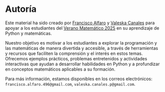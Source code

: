 # Autoría


Este material ha sido creado por [Francisco Alfaro](https://www.linkedin.com/in/faam/) y [Valeska Canales](https://www.linkedin.com/in/vcanalesp/) para apoyar a los estudiantes del [Verano Matemático 2025](https://sites.google.com/view/veranomatematico2025usm-uchile/informaci%C3%B3n-general?authuser=0) en su aprendizaje de Python y matemáticas.

Nuestro objetivo es motivar a los estudiantes a explorar la programación y las matemáticas de manera divertida y accesible, a través de herramientas y recursos que faciliten la comprensión y el interés en estos temas. Ofrecemos ejemplos prácticos, problemas entretenidos y actividades interactivas que ayudan a desarrollar habilidades en Python y a profundizar en conceptos matemáticos aplicables a su formación.

Para más información, estamos disponibles en los correos electrónicos: `francisco.alfaro.496@gmail.com`, `valeska.canales.p@gmail.com`.

